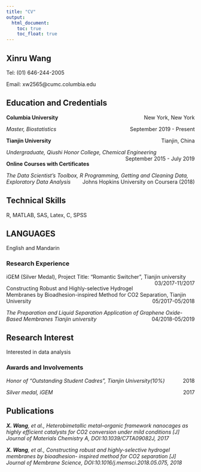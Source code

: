 ```yaml
---
title: "CV"
output:
  html_document: 
    toc: true
    toc_float: true
---
```


## Xinru Wang

Tel: (01) 646-244-2005

Email: xw2565@cumc.columbia.edu


## Education and Credentials

**Columbia University** [New York, New York]{style="float:right"}

_Master, Biostatistics_ [September 2019 - Present]{style="float:right"}

**Tianjin University** [Tianjin, China]{style="float:right"}

_Undergraduate, Qiushi Honor College, Chemical Engineering_ [September 2015 - July 2019]{style="float:right"}

**Online Courses with Certificates** 

_The Data Scientist's Toolbox, R Programming, Getting and Cleaning Data, Exploratory Data Analysis_ [Johns Hopkins University on Coursera (2018)]{style="float:right"}

## Technical Skills

R, MATLAB, SAS, Latex, C, SPSS

## LANGUAGES

English and Mandarin

### Research Experience

iGEM (Silver Medal), Project Title: “Romantic Switcher”, Tianjin university [03/2017-11/2017]{style="float:right"}

Constructing Robust and Highly-selective Hydrogel Membranes by Bioadhesion-inspired Method for CO2 Separation, Tianjin University [05/2017-05/2018]{style="float:right"}

_The Preparation and Liquid Separation Application of Graphene Oxide-Based Membranes
Tianjin university_ [04/2018-05/2019]{style="float:right"}

## Research Interest

Interested in data analysis

### Awards and Involvements

_Honor of “Outstanding Student Cadres”, Tianjin University(10%)_ [2018]{style="float:right"}

_Silver medal, iGEM_ [2017]{style="float:right"}

## Publications

_**X. Wang**, et al., Heterobimetallic metal–organic framework nanocages as highly efficient catalysts for CO2 conversion under mild conditions [J] Journal of Materials Chemistry A, DOI:10.1039/C7TA09082J, 2017_

_**X. Wang**, et al., Constructing robust and highly-selective hydrogel membranes by bioadhesion- inspired method for CO2 separation [J] Journal of Membrane Science, DOI:10.1016/j.memsci.2018.05.075, 2018_
